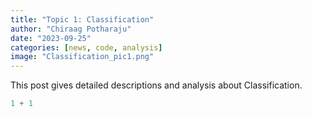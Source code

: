 ```yaml
---
title: "Topic 1: Classification"
author: "Chiraag Potharaju"
date: "2023-09-25"
categories: [news, code, analysis]
image: "Classification_pic1.png"
---
```


This post gives detailed descriptions and analysis about Classification.

```r
1 + 1
```
